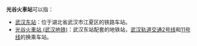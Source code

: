 '''光谷火車站'''可以指：
* [[武汉东站|武汉东站]]：位于湖北省武汉市江夏区的铁路车站。
*[[光谷火車站_(武汉地铁)|光谷火車站 (武汉地铁)]]：武汉东站配套的地铁站，[[武汉轨道交通2号线|武汉轨道交通2号线]]和[[武汉轨道交通11号线|11号线]]的换乘车站。
{{disambig|cat=五字车站名消歧义}}